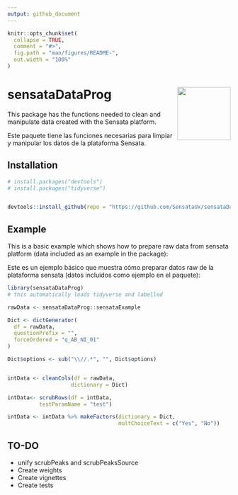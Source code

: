 ```yaml
---
output: github_document
---
```


<!-- README.md is generated from README.Rmd. Please edit that file -->

```r
knitr::opts_chunk$set(
  collapse = TRUE,
  comment = "#>",
  fig.path = "man/figures/README-",
  out.width = "100%"
)
```

# sensataDataProg  <img src="man/figures/sensata-small-logo-512x512.png" align="right" width="120" />

<!-- badges: start -->
<!-- badges: end -->


This package has the functions needed to clean and manipulate data created with the Sensata platform.

Este paquete tiene las funciones necesarias para limpiar y manipular los datos de la plataforma Sensata.

## Installation

``` r
# install.packages("devtools")
# install.packages("tidyverse")


devtools::install_github(repo = "https://github.com/SensataUx/sensataDataProg", ref = "main", build_vignettes = T)
```

## Example

This is a basic example which shows how to prepare raw data from sensata platform (data included as an example in the package):

Este es un ejemplo básico que muestra cómo preparar datos raw de la plataforma sensata (datos incluidos como ejemplo en el paquete):

```r
library(sensataDataProg)
# this automatically loads tidyverse and labelled

rawData <- sensataDataProg::sensataExample

Dict <- dictGenerator(
  df = rawData,
  questionPrefix = "",
  forceOrdered = "q_AB_NI_01"
)

Dict$options <- sub("\\//.*", "", Dict$options)


intData <- cleanCols(df = rawData,
                    dictionary = Dict)

intData<- scrubRows(df = intData,
          testParamName = "test")

intData <- intData %>% makeFactors(dictionary = Dict,
                                   multChoiceText = c("Yes", "No"))


```

## TO-DO

- unify scrubPeaks and scrubPeaksSource
- Create weights
- Create vignettes
- Create tests

